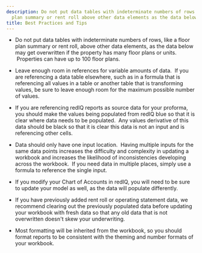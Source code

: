 ```yaml
---
description: Do not put data tables with indeterminate numbers of rows like a floor
  plan summary or rent roll above other data elements as the data below may get overwrit...
title: Best Practices and Tips
---
```


* Do not put data tables with indeterminate numbers of rows, like a floor plan summary or rent roll, above other data elements, as the data below may get overwritten if the property has many floor plans or units.  Properties can have up to 100 floor plans.






* Leave enough room in references for variable amounts of data.  If you are referencing a data table elsewhere, such as in a formula that is referencing all values in a table or another table that is transforming values, be sure to leave enough room for the maximum possible number of values.
* If you are referencing redIQ reports as source data for your proforma, you should make the values being populated from redIQ blue so that it is clear where data needs to be populated.  Any values derivative of this data should be black so that it is clear this data is not an input and is referencing other cells.
* Data should only have one input location.  Having multiple inputs for the same data points increases the difficulty and complexity in updating a workbook and increases the likelihood of inconsistencies developing across the workbook.  If you need data in multiple places, simply use a formula to reference the single input.
* If you modify your Chart of Accounts in redIQ, you will need to be sure to update your model as well, as the data will populate differently.
* If you have previously added rent roll or operating statement data, we recommend clearing out the previously populated data before updating your workbook with fresh data so that any old data that is not overwritten doesn't skew your underwriting.






* Most formatting will be inherited from the workbook, so you should format reports to be consistent with the theming and number formats of your workbook.